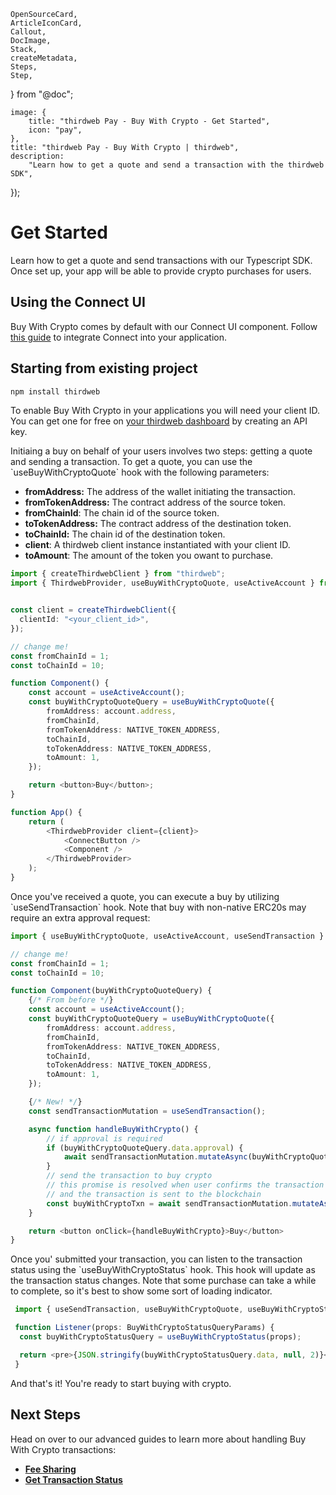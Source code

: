 	OpenSourceCard,
	ArticleIconCard,
	Callout,
	DocImage,
	Stack,
	createMetadata,
	Steps,
	Step,
} from "@doc";

	image: {
		title: "thirdweb Pay - Buy With Crypto - Get Started",
		icon: "pay",
	},
	title: "thirdweb Pay - Buy With Crypto | thirdweb",
	description:
		"Learn how to get a quote and send a transaction with the thirdweb SDK",
});

# Get Started

Learn how to get a quote and send transactions with our Typescript SDK. Once set up, your app will be able to provide crypto purchases for users.

## Using the Connect UI

Buy With Crypto comes by default with our Connect UI component. Follow [this guide](/typescript/v5/react/components/ConnectButton) to integrate Connect into your application.

## Starting from existing project

<Steps>

<Step title="Install the required packages">

```bash
npm install thirdweb
```

</Step>

<Step title="Get your client ID">

To enable Buy With Crypto in your applications you will need your client ID. You can get one for free on [your thirdweb dashboard](https://thirdweb.com/create-api-key) by creating an API key.

</Step>

<Step title="Get A Buy Quote">
Initiaing a buy on behalf of your users involves two steps: getting a quote and sending a transaction. To get a quote, you can use the `useBuyWithCryptoQuote` hook with the following parameters:

- **fromAddress:** The address of the wallet initiating the transaction.
- **fromTokenAddress:** The contract address of the source token.
- **fromChainId**: The chain id of the source token.
- **toTokenAddress:** The contract address of the destination token.
- **toChainId:** The chain id of the destination token.
- **client**: A thirdweb client instance instantiated with your client ID.
- **toAmount**: The amount of the token you owant to purchase.

```ts
import { createThirdwebClient } from "thirdweb";
import { ThirdwebProvider, useBuyWithCryptoQuote, useActiveAccount } from "thirdweb/react";


const client = createThirdwebClient({
  clientId: "<your_client_id>",
});

// change me!
const fromChainId = 1;
const toChainId = 10;

function Component() {
	const account = useActiveAccount();
	const buyWithCryptoQuoteQuery = useBuyWithCryptoQuote({
		fromAddress: account.address,
		fromChainId,
		fromTokenAddress: NATIVE_TOKEN_ADDRESS,
		toChainId,
		toTokenAddress: NATIVE_TOKEN_ADDRESS,
		toAmount: 1,
	});

	return <button>Buy</button>;
}

function App() {
	return (
		<ThirdwebProvider client={client}>
			<ConnectButton />
			<Component />
		</ThirdwebProvider>
	);
}
```

</Step>

<Step title="Send a Transaction">
Once you&apos;ve received a quote, you can execute a buy by utilizing `useSendTransaction` hook. Note that buy with non-native ERC20s may require an extra approval request:

```ts
import { useBuyWithCryptoQuote, useActiveAccount, useSendTransaction } from "thirdweb/react";

// change me!
const fromChainId = 1;
const toChainId = 10;

function Component(buyWithCryptoQuoteQuery) {
	{/* From before */}
 	const account = useActiveAccount();
	const buyWithCryptoQuoteQuery = useBuyWithCryptoQuote({
		fromAddress: account.address,
		fromChainId,
		fromTokenAddress: NATIVE_TOKEN_ADDRESS,
		toChainId,
		toTokenAddress: NATIVE_TOKEN_ADDRESS,
		toAmount: 1,
	});

	{/* New! */}
	const sendTransactionMutation = useSendTransaction();

	async function handleBuyWithCrypto() {
		// if approval is required
		if (buyWithCryptoQuoteQuery.data.approval) {
			await sendTransactionMutation.mutateAsync(buyWithCryptoQuoteQuery.data.approval);
		}
		// send the transaction to buy crypto
		// this promise is resolved when user confirms the transaction in the wallet
		// and the transaction is sent to the blockchain
		const buyWithCryptoTxn = await sendTransactionMutation.mutateAsync(buyWithCryptoQuoteQuery.data.transactionRequest);
	}

	return <button onClick={handleBuyWithCrypto}>Buy</button>
}
```

</Step>

<Step title="Listening to the transaction status">
Once you&apos; submitted your transaction, you can listen to the transaction status using the `useBuyWithCryptoStatus` hook. This hook will update as the transaction status changes. Note that some purchase can take a while to complete, so it's best to show some sort of loading indicator.

```ts
 import { useSendTransaction, useBuyWithCryptoQuote, useBuyWithCryptoStatus, type BuyWithCryptoStatusQueryParams } from "thirdweb/react";

 function Listener(props: BuyWithCryptoStatusQueryParams) {
  const buyWithCryptoStatusQuery = useBuyWithCryptoStatus(props);

  return <pre>{JSON.stringify(buyWithCryptoStatusQuery.data, null, 2)}</pre>
 }
```

</Step>

</Steps>

And that's it! You're ready to start buying with crypto.

## Next Steps

Head on over to our advanced guides to learn more about handling Buy With Crypto transactions:

- [**Fee Sharing**](/connect/pay/fee-sharing)
- [**Get Transaction Status**](/connect/pay/get-transaction-status)
